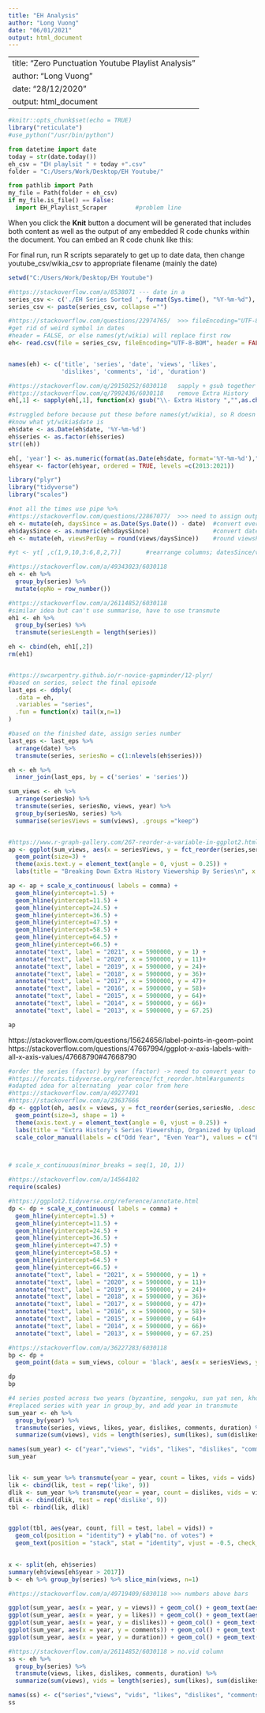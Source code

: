 ```yaml
---
title: "EH Analysis"
author: "Long Vuong"
date: "06/01/2021"
output: html_document
---
```


---
title: "Zero Punctuation Youtube Playlist Analysis"
author: "Long Vuong"
date: "28/12/2020"
output: html_document
---

```r
#knitr::opts_chunk$set(echo = TRUE)
library("reticulate")
#use_python("/usr/bin/python")
```


```python
from datetime import date
today = str(date.today())
eh_csv = "EH playlsit " + today +".csv"
folder = "C:/Users/Work/Desktop/EH Youtube/"

from pathlib import Path
my_file = Path(folder + eh_csv)
if my_file.is_file() == False:
  import EH_Playlist_Scraper        #problem line
```

When you click the **Knit** button a document will be generated that includes both content as well as the output of any embedded R code chunks within the document. You can embed an R code chunk like this:



For final run, run R scripts separately to get up to date data, then change youtube_csv/wikia_csv to appropriate filename (mainly the date)


```r
setwd("C:/Users/Work/Desktop/EH Youtube")

#https://stackoverflow.com/a/8538071 --- date in a
series_csv <- c('./EH Series Sorted ', format(Sys.time(), "%Y-%m-%d"), '.csv')
series_csv <- paste(series_csv, collapse ="")

#https://stackoverflow.com/questions/22974765/  >>> fileEncoding="UTF-8-BOM"
#get rid of weird symbol in dates
#header = FALSE, or else names(yt/wikia) will replace first row
eh<- read.csv(file = series_csv, fileEncoding="UTF-8-BOM", header = FALSE)


names(eh) <- c('title', 'series', 'date', 'views', 'likes', 
               'dislikes', 'comments', 'id', 'duration')

#https://stackoverflow.com/q/29150252/6030118   sapply + gsub together
#https://stackoverflow.com/q/7992436/6030118    remove Extra History
eh[,1] <- sapply(eh[,1], function(x) gsub("\\- Extra History ","",as.character(x)))

#struggled before because put these before names(yt/wikia), so R doesn't
#know what yt/wikia$date is
eh$date <- as.Date(eh$date, '%Y-%m-%d')
eh$series <- as.factor(eh$series)
str((eh))

eh[, 'year'] <- as.numeric(format(as.Date(eh$date, format='%Y-%m-%d'),"%Y"))
eh$year <- factor(eh$year, ordered = TRUE, levels =c(2013:2021))

library("plyr")
library("tidyverse")
library("scales")
```


```r
#not all the times use pipe %>% 
#https://stackoverflow.com/questions/22867077/  >>> need to assign output to something
eh <- mutate(eh, daysSince = as.Date(Sys.Date()) - date)  #convert everything to date obj 
eh$daysSince <- as.numeric(eh$daysSince)                  #convert dateSince from date to numeiric
eh <- mutate(eh, viewsPerDay = round(views/daysSince))    #round viewsPerDay to nearest integer

#yt <- yt[ ,c(1,9,10,3:6,8,2,7)]       #rearrange columns; datesSince/viewsPerDay 2nd/3rd, dates/id 9/10th

#https://stackoverflow.com/a/49343023/6030118
eh <- eh %>%
  group_by(series) %>% 
  mutate(epNo = row_number())

#https://stackoverflow.com/a/26114852/6030118
#similar idea but can't use summarise, have to use transmute
eh1 <- eh %>% 
  group_by(series) %>% 
  transmute(seriesLength = length(series))

eh <- cbind(eh, eh1[,2])
rm(eh1)


#https://swcarpentry.github.io/r-novice-gapminder/12-plyr/
#based on series, select the final episode
last_eps <- ddply(
  .data = eh,
  .variables = "series",
  .fun = function(x) tail(x,n=1)
)

#based on the finished date, assign series number
last_eps <- last_eps %>% 
  arrange(date) %>% 
  transmute(series, seriesNo = c(1:nlevels(eh$series)))

eh <- eh %>% 
  inner_join(last_eps, by = c('series' = 'series'))


```

```r
sum_views <- eh %>%
  arrange(seriesNo) %>% 
  transmute(series, seriesNo, views, year) %>% 
  group_by(seriesNo, series) %>% 
  summarise(seriesViews = sum(views), .groups ="keep")


#https://www.r-graph-gallery.com/267-reorder-a-variable-in-ggplot2.html >>> fct_reorder
ap <- ggplot(sum_views, aes(x = seriesViews, y = fct_reorder(series,seriesNo, .desc = TRUE))) + 
  geom_point(size=3) + 
  theme(axis.text.y = element_text(angle = 0, vjust = 0.25)) + 
  labs(title = "Breaking Down Extra History Viewership By Series\n", x = "Views", y = "Series") 

ap <- ap + scale_x_continuous( labels = comma) + 
  geom_hline(yintercept=1.5) +  
  geom_hline(yintercept=11.5) + 
  geom_hline(yintercept=24.5) +     
  geom_hline(yintercept=36.5) + 
  geom_hline(yintercept=47.5) + 
  geom_hline(yintercept=58.5) + 
  geom_hline(yintercept=64.5) + 
  geom_hline(yintercept=66.5) +  
  annotate("text", label = "2021", x = 5900000, y = 1) + 
  annotate("text", label = "2020", x = 5900000, y = 11)+  
  annotate("text", label = "2019", x = 5900000, y = 24)+  
  annotate("text", label = "2018", x = 5900000, y = 36)+  
  annotate("text", label = "2017", x = 5900000, y = 47)+  
  annotate("text", label = "2016", x = 5900000, y = 58)+ 
  annotate("text", label = "2015", x = 5900000, y = 64)+  
  annotate("text", label = "2014", x = 5900000, y = 66)+  
  annotate("text", label = "2013", x = 5900000, y = 67.25)

ap
```


https://stackoverflow.com/questions/15624656/label-points-in-geom-point
https://stackoverflow.com/questions/47667994/ggplot-x-axis-labels-with-all-x-axis-values/47668790#47668790
```r

#order the series (factor) by year (factor) -> need to convert year to numeric
#https://forcats.tidyverse.org/reference/fct_reorder.html#arguments
#adapted idea for alternating  year color from here
#https://stackoverflow.com/a/49277491
#https://stackoverflow.com/a/23637666 
dp <- ggplot(eh, aes(x = views, y = fct_reorder(series,seriesNo, .desc = TRUE), color = (as.numeric(year) %% 2 == 0))) + 
  geom_point(size=3, shape = 1) + 
  theme(axis.text.y = element_text(angle = 0, vjust = 0.25)) + 
  labs(title = "Extra History's Series Viewership, Organized by Upload Order\n", x = "Views", y = "Series", color = "Alternating Year\n") +
  scale_color_manual(labels = c("Odd Year", "Even Year"), values = c("blue", "red")) 



# scale_x_continuous(minor_breaks = seq(1, 10, 1))

#https://stackoverflow.com/a/14564102
require(scales)

#https://ggplot2.tidyverse.org/reference/annotate.html
dp <- dp + scale_x_continuous( labels = comma) + 
  geom_hline(yintercept=1.5) +  
  geom_hline(yintercept=11.5) + 
  geom_hline(yintercept=24.5) +     
  geom_hline(yintercept=36.5) + 
  geom_hline(yintercept=47.5) + 
  geom_hline(yintercept=58.5) + 
  geom_hline(yintercept=64.5) + 
  geom_hline(yintercept=66.5) +  
  annotate("text", label = "2021", x = 5900000, y = 1) +  
  annotate("text", label = "2020", x = 5900000, y = 11)+  
  annotate("text", label = "2019", x = 5900000, y = 24)+  
  annotate("text", label = "2018", x = 5900000, y = 36)+  
  annotate("text", label = "2017", x = 5900000, y = 47)+  
  annotate("text", label = "2016", x = 5900000, y = 58)+  
  annotate("text", label = "2015", x = 5900000, y = 64)+  
  annotate("text", label = "2014", x = 5900000, y = 66)+  
  annotate("text", label = "2013", x = 5900000, y = 67.25)

#https://stackoverflow.com/a/36227283/6030118
bp <- dp +
  geom_point(data = sum_views, colour = 'black', aes(x = seriesViews, y = series))

dp 
bp

```


```r

#4 series posted across two years (byzantine, sengoku, sun yat sen, khosrau)
#replaced series with year in group_by, and add year in transmute
sum_year <- eh %>% 
  group_by(year) %>% 
  transmute(series, views, likes, year, dislikes, comments, duration) %>% 
  summarize(sum(views), vids = length(series), sum(likes), sum(dislikes), sum(comments), sum(duration)) 

names(sum_year) <- c("year","views", "vids", "likes", "dislikes", "comments", "duration")
sum_year


lik <- sum_year %>% transmute(year = year, count = likes, vids = vids)
lik <- cbind(lik, test = rep('like', 9))
dlik <- sum_year %>% transmute(year = year, count = dislikes, vids = vids)
dlik <- cbind(dlik, test = rep('dislike', 9))
tbl <- rbind(lik, dlik)


ggplot(tbl, aes(year, count, fill = test, label = vids)) + 
  geom_col(position = "identity") + ylab("no. of votes") + 
  geom_text(position = "stack", stat = "identity", vjust = -0.5, check_overlap = TRUE)
  
```




```r
x <- split(eh, eh$series)
summary(eh$views[eh$year > 2017])
b <- eh %>% group_by(series) %>% slice_min(views, n=1)


```


```r
#https://stackoverflow.com/a/49719409/6030118 >>> numbers above bars

ggplot(sum_year, aes(x = year, y = views)) + geom_col() + geom_text(aes(label = vids), vjust = -0.5) 
ggplot(sum_year, aes(x = year, y = likes)) + geom_col() + geom_text(aes(label = vids), vjust = -0.5)
ggplot(sum_year, aes(x = year, y = dislikes)) + geom_col() + geom_text(aes(label = vids), vjust = -0.5)
ggplot(sum_year, aes(x = year, y = comments)) + geom_col() + geom_text(aes(label = vids), vjust = -0.5)
ggplot(sum_year, aes(x = year, y = duration)) + geom_col() + geom_text(aes(label = vids), vjust = -0.5)


```





```r

#https://stackoverflow.com/a/26114852/6030118 > no.vid column
ss <- eh %>% 
  group_by(series) %>% 
  transmute(views, likes, dislikes, comments, duration) %>% 
  summarize(sum(views), vids = length(series), sum(likes), sum(dislikes), sum(comments), sum(duration)) 

names(ss) <- c("series","views", "vids", "likes", "dislikes", "comments", "duration")
ss
```











